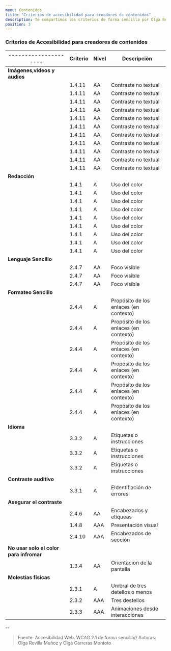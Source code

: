 ```yaml
---
menu: Contenidos
title: "Criterios de accesibilidad para creadores de contenidos"
description: Te compartimos los criterios de forma sencilla por Olga Revilla y Olga.
position: 3
---
```


### Criterios de Accesibilidad para creadores de contenidos

| ---------------------     | Criterio | Nivel | Descripciòn                                                        |
| ------------     | ----------------------- | ------------------ | --------------------------------------          |
| **Imágenes,videos y audios** |                                                                                    |
|                           | 1.4.11   |  AA   |  Contraste no textual                                              |
|                           | 1.4.11   |  AA   |  Contraste no textual                                              |
|                           | 1.4.11   |  AA   |  Contraste no textual                                              |
|                           | 1.4.11   |  AA   |  Contraste no textual                                              |
|                           | 1.4.11   |  AA   |  Contraste no textual                                              |
|                           | 1.4.11   |  AA   |  Contraste no textual                                              |
|                           | 1.4.11   |  AA   |  Contraste no textual                                              |
|                           | 1.4.11   |  AA   |  Contraste no textual                                              |
|                           | 1.4.11   |  AA   |  Contraste no textual                                              |
|                           | 1.4.11   |  AA   |  Contraste no textual                                              |
|                           | 1.4.11   |  AA   |  Contraste no textual                                              |
| **Redacción**     |                                                                                               |
|                           | 1.4.1    |   A   |  Uso del color                                                     |
|                           | 1.4.1    |   A   |  Uso del color                                                     |
|                           | 1.4.1    |   A   |  Uso del color                                                     |
|                           | 1.4.1    |   A   |  Uso del color                                                     |
|                           | 1.4.1    |   A   |  Uso del color                                                     |
|                           | 1.4.1    |   A   |  Uso del color                                                     |
|                           | 1.4.1    |   A   |  Uso del color                                                     |
|                           | 1.4.1    |   A   |  Uso del color                                                     |
|                           | 1.4.1    |   A   |  Uso del color                                                     |
|**Lenguaje Sencillo**   |                                                                                          |
|                           | 2.4.7    |  AA   |  Foco visible                                                      |
|                           | 2.4.7    |  AA   |  Foco visible                                                      |
|                           | 2.4.7    |  AA   |  Foco visible                                                      |
| **Formateo Sencillo**      |                                                                                      |  
|                           | 2.4.4    |  A    |  Propósito de los enlaces (en contexto)                            |
|                           | 2.4.4    |  A    |  Propósito de los enlaces (en contexto)                            |
|                           | 2.4.4    |  A    |  Propósito de los enlaces (en contexto)                            |
|                           | 2.4.4    |  A    |  Propósito de los enlaces (en contexto)                            |
|                           | 2.4.4    |  A    |  Propósito de los enlaces (en contexto)                            |
|                           | 2.4.4    |  A    |  Propósito de los enlaces (en contexto)                            |
| **Idioma**    |                                                                                                   |
|                           | 3.3.2    |  A    |  Etiquetas o instrucciones                                         |
|                           | 3.3.2    |  A    |  Etiquetas o instrucciones                                         |
|                           | 3.3.2    |  A    |  Etiquetas o instrucciones                                         |
| **Contraste auditivo**           |                                                                                |
|                           | 3.3.1    |  A    |  EIdentifiación de errores                                         |
|  **Asegurar el contraste**        |                                                                               |
|                           | 2.4.6    |  AA   |  Encabezados y etiqueas                                            |
|                           | 1.4.8    |  AAA  |  Presentación visual                                               |
|                           | 2.4.10   |  AAA  |  Encabezados de sección                                            |
| **No usar solo el color para infromar**                                                                           |
|                           | 1.3.4    |  AA   |  Orientacion de la pantalla                                        |
| **Molestias físicas**          |                                                                                  |
|                           | 2.3.1    |  A    |  Umbral de tres detellos o menos                                   |
|                           | 2.3.2    |  AAA  |  Tres destellos                                                    |
|                           | 2.3.3    |  AAA  |  Animaciones desde interacciònes                                   |
    








--

> Fuente: Accesibilidad Web. WCAG 2.1 de forma sencilla// 
Autoras: Olga Revilla Muñoz y Olga Carreras Montoto
